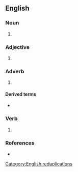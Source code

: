 {{also|crisscross}}
==English==

===Noun===
{{en-noun|es}}
# {{alternative spelling of|crisscross|lang=en}}

===Adjective===
{{en-adj}}
# {{alternative spelling of|crisscross|lang=en}}

===Adverb===
{{en-adv}}

# {{alternative spelling of|crisscross|lang=en}}

====Derived terms====
* {{l|en|criss-cross applesauce}}

===Verb===
{{en-verb|es}}

# {{alternative spelling of|crisscross|lang=en}}

===References===
* {{R:ODO}}

[[Category:English reduplications]]